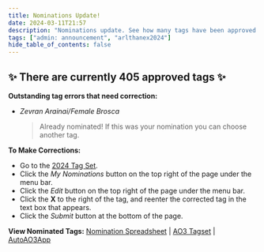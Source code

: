 ```yaml
---
title: Nominations Update!
date: 2024-03-11T21:57
description: "Nominations update. See how many tags have been approved."
tags: ["admin: announcement", "arlthanex2024"]
hide_table_of_contents: false
---
```


## ✨ There are currently 405 approved tags ✨

**Outstanding tag errors that need correction:**

- _Zevran Arainai/Female Brosca_
  > Already nominated! If this was your nomination you can choose another tag.

**To Make Corrections:**

- Go to the [2024 Tag Set](https://archiveofourown.org/tag_sets/18841).
- Click the _My Nominations_ button on the top right of the page under the menu
  bar.
- Click the _Edit_ button on the top right of the page under the menu bar.
- Click the **X** to the right of the tag, and reenter the corrected tag in the
  text box that appears.
- Click the _Submit_ button at the bottom of the page.

**View Nominated Tags:**
[Nomination Spreadsheet](https://docs.google.com/spreadsheets/d/1m8ludsrYnkbuI-kbJLz0anjSFhuYUkiAft4NZhp1aOM/edit?usp=sharing)
| [AO3 Tagset](https://archiveofourown.org/tag_sets/18841) |
[AutoAO3App](https://autoao3app.firebaseapp.com/#/arlathanxchange2024/tagset)
